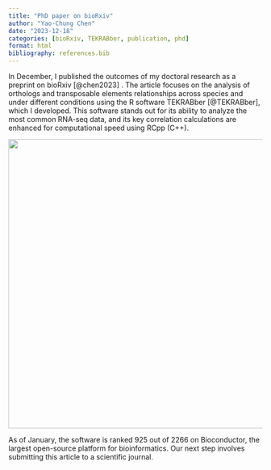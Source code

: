 ```yaml
---
title: "PhD paper on bioRxiv"
author: "Yao-Chung Chen"
date: "2023-12-18"
categories: [bioRxiv, TEKRABber, publication, phd]
format: html
bibliography: references.bib
---
```


In December, I published the outcomes of my doctoral research as a preprint on bioRxiv [@chen2023] . The article focuses on the analysis of orthologs and transposable elements relationships across species and under different conditions using the R software TEKRABber [@TEKRABber], which I developed. This software stands out for its ability to analyze the most common RNA-seq data, and its key correlation calculations are enhanced for computational speed using RCpp (C++).

![](images/clipboard-3715586575.png){fig-align="center" width="573"}

As of January, the software is ranked 925 out of 2266 on Bioconductor, the largest open-source platform for bioinformatics. Our next step involves submitting this article to a scientific journal.
